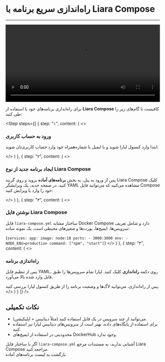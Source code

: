 
<Layout>
  <Head>
    <meta property="og:title" content="مستندات خدمات رایانش ابری لیارا" />
    <meta property="og:description" content="مستندات مربوط به راه‌اندازی سریع برنامه با Liara Compose و آشنایی با تمام فیلد‌های آن" />
    <meta property="og:image" content="https://media.liara.ir/logos/liara-poster.jpg" />
    <title>مستندات راه‌اندازی سریع با Liara Compose - لیارا</title>
  </Head>

  # راه‌اندازی سریع برنامه با Liara Compose
  <hr className="mb-2" />
  <div className="h-2" />

  <video
    src="https://media.liara.ir/compose/liara-compose.mp4"
    controls
    className="block w-full"
    width="100%"
  />
  <br />

  برای راه‌اندازی برنامه‌های خود با استفاده از **Liara Compose** کافیست تا گام‌های زیر را طی کنید:

  <Step steps={[
    {
      step: "۱",
      content: (
        <>
          <h3>ورود به حساب کاربری</h3>
          <p>
            ابتدا وارد <Link className="text-[#2196f3]" href="https://console.liara.ir">کنسول لیارا</Link> شوید و با ایمیل یا شماره‌همراه خود وارد حساب کاربری‌تان شوید.
          </p>
        </>
      )
    },
    {
      step: "۲",
      content: (
        <>
          <h3>ایجاد برنامه جدید از نوع Liara Compose</h3>
          <p>
            پس از ورود به پنل، به بخش <strong>برنامه‌های آماده</strong> بروید و روی گزینه <Link className="text-[#2196f3]" href="https://console.liara.ir/one-click-apps/custom">Liara Compose</Link> کلیک کنید.
            در صفحه جدید، یک ویرایشگر YAML مشاهده می‌کنید که می‌توانید فایل Compose خود را وارد یا ویرایش کنید.
          </p>
        </>
      )
    },
    {
      step: "۳",
      content: (
        <>
          <h3>نوشتن فایل Liara Compose</h3>
          <p>
            فایل <code>liara-compose.yml</code> ساختار مشابه Docker Compose دارد و شامل تعریف سرویس‌ها، ایمیج‌ها، پورت‌ها و متغیرهای محیطی است. یک نمونه ساده:
          </p>
          <Highlight language="yaml">{`
services:
  app:
    image: node:18
    ports:
      - 3000:3000
    env:
      - NODE_ENV=production
    command: ["npm", "start"]
`}</Highlight>
        </>
      )
    },
    {
      step: "۴",
      content: (
        <>
          <h3>راه‌اندازی برنامه</h3>
          <p>
            پس از تنظیم فایل YAML، روی دکمه <strong>راه‌اندازی</strong> کلیک کنید. لیارا تمام سرویس‌ها را طبق فایل وارد شده بالا می‌آورد.
          </p>
          <Important>
            پس از راه‌اندازی، می‌توانید لاگ‌ها و وضعیت برنامه را از طریق کنسول لیارا بررسی کنید.
          </Important>
        </>
      )
    }
  ]} />

  <Section>
    <h2>نکات تکمیلی</h2>
    <ul className="list-disc pr-6 mt-4 text-right">
      <li>می‌توانید از چند سرویس در یک فایل استفاده کنید (مثلاً دیتابیس + اپلیکیشن).</li>
      <li>برای استفاده از پایگاه‌های داده، بهتر است از سرویس‌های دیتابیس لیارا نیز استفاده کنید.</li>
      <li>محدودیتی در استفاده از ایمیج‌های DockerHub وجود ندارد.</li>
    </ul>
  </Section>

  <Alert>
    اگر با ساختار فایل <code>liara-compose.yml</code> آشنایی ندارید، به <Link className="text-[#2196f3]" href="/one-click-apps/liara-compose/reference">مستندات مرجع Liara Compose</Link> مراجعه کنید.
  </Alert>

  <div className="mt-8">
    <Link href="/one-click-apps" className="inline-flex items-center text-[#2196f3] hover:underline">
      <GoArrowLeft className="ml-1" />
      بازگشت به لیست برنامه‌های آماده
    </Link>
  </div>
</Layout>
